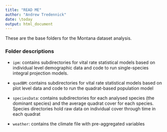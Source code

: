 ```yaml
---
title: "READ ME"
author: "Andrew Tredennick"
date: \today
output: html_document
---
```


These are the base folders for the Montana dataset analysis.

### Folder descriptions
* `ipm`: contains subdirectories for vital rate statistical models based on individual level demographic data and code to run single-species integral projection models.

* `quadBM`: contains subdirectories for vital rate statistical models based on plot level data and code to run the quadrat-based population model

* `speciesData`: contains subdirectories for each analysed species (the dominant species) and the average quadrat cover for each species. Species directories hold raw data on individual cover through time in each quadrat

* `weather`: contains the climate file with pre-aggregated variables